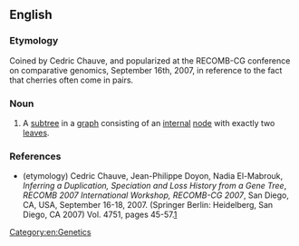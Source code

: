 ==English==

===Etymology===
Coined by Cedric Chauve, and popularized at the RECOMB-CG conference on comparative genomics, September 16th, 2007, in reference to the fact that cherries often come in pairs.

===Noun===
{{en-noun}}

# A [[subtree]] in a [[graph]] consisting of an [[internal]] [[node]] with exactly two [[leaf|leaves]].

===References===
* (etymology) Cedric Chauve, Jean-Philippe Doyon, Nadia El-Mabrouk, ''Inferring a Duplication, Speciation and Loss History from a Gene Tree'', ''RECOMB 2007 International Workshop, RECOMB-CG 2007'', San Diego, CA, USA, September 16-18, 2007. (Springer Berlin: Heidelberg, San Diego, CA 2007) Vol. 4751, pages 45-57.[http://www.springerlink.com/content/978-3-540-74959-2]

[[Category:en:Genetics]]